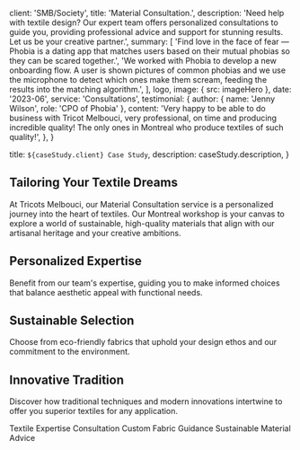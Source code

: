 
  client: 'SMB/Society',
  title: 'Material Consultation.',
  description:
    'Need help with textile design? Our expert team offers personalized consultations to guide you, providing professional advice and support for stunning results. Let us be your creative partner.',
  summary: [
    'Find love in the face of fear — Phobia is a dating app that matches users based on their mutual phobias so they can be scared together.',
    'We worked with Phobia to develop a new onboarding flow. A user is shown pictures of common phobias and we use the microphone to detect which ones make them scream, feeding the results into the matching algorithm.',
  ],
  logo,
  image: { src: imageHero },
  date: '2023-06',
  service: 'Consultations',
  testimonial: {
    author: { name: 'Jenny Wilson', role: 'CPO of Phobia' },
    content:
      'Very happy to be able to do business with Tricot Melbouci, very professional, on time and producing incredible quality! The only ones in Montreal who produce textiles of such quality!',
  },
}

  title: `${caseStudy.client} Case Study`,
  description: caseStudy.description,
}

## Tailoring Your Textile Dreams

At Tricots Melbouci, our Material Consultation service is a personalized journey into the heart of textiles. Our Montreal workshop is your canvas to explore a world of sustainable, high-quality materials that align with our artisanal heritage and your creative ambitions.

## Personalized Expertise
Benefit from our team's expertise, guiding you to make informed choices that balance aesthetic appeal with functional needs.

## Sustainable Selection
Choose from eco-friendly fabrics that uphold your design ethos and our commitment to the environment.

## Innovative Tradition
Discover how traditional techniques and modern innovations intertwine to offer you superior textiles for any application.

<TagList>
  <TagListItem>Textile Expertise Consultation</TagListItem>
  <TagListItem>Custom Fabric Guidance</TagListItem>
  <TagListItem>Sustainable Material Advice</TagListItem>
</TagList>

<StatList>
  <StatListItem value="98%" label="Material Quality Score" />
  <StatListItem value="30-45min" label="Consultations Time" />
  <StatListItem value="91%" label="Client Retention Rate" />
  <StatListItem value="3x" label="Fabric Selection Efficiency" />
</StatList>
